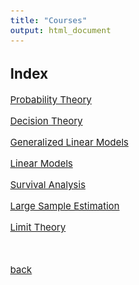 ```yaml
---
title: "Courses"
output: html_document
---
```


<style type="text/css">

body, td {
   font-size: 15px;
}
pre {
  font-size: 15px
}
</style>

## Index


[Probability Theory](./probability1.html)

[Decision Theory](./decision.html)

[Generalized Linear Models](./glm.html)

[Linear Models](./lm.html)

[Survival Analysis](./sa.html)

[Large Sample Estimation](./lse.html)

[Limit Theory](./limit.html)

&nbsp;

[back](../index.html)